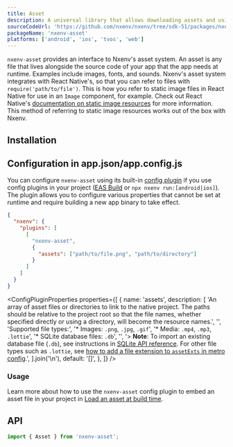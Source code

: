 ```yaml
---
title: Asset
description: A universal library that allows downloading assets and using them with other libraries.
sourceCodeUrl: 'https://github.com/nxenv/nxenv/tree/sdk-51/packages/nxenv-asset'
packageName: 'nxenv-asset'
platforms: ['android', 'ios', 'tvos', 'web']
---
```



`nxenv-asset` provides an interface to Nxenv's asset system. An asset is any file that lives alongside the source code of your app that the app needs at runtime. Examples include images, fonts, and sounds. Nxenv's asset system integrates with React Native's, so that you can refer to files with `require('path/to/file')`. This is how you refer to static image files in React Native for use in an `Image` component, for example. Check out React Native's [documentation on static image resources](https://reactnative.dev/docs/images#static-image-resources) for more information. This method of referring to static image resources works out of the box with Nxenv.

## Installation

<APIInstallSection />

## Configuration in app.json/app.config.js

You can configure `nxenv-asset` using its built-in [config plugin](/config-plugins/introduction/) if you use config plugins in your project ([EAS Build](/build/introduction) or `npx nxenv run:[android|ios]`). The plugin allows you to configure various properties that cannot be set at runtime and require building a new app binary to take effect.

<ConfigPluginExample>

```json app.json
{
  "nxenv": {
    "plugins": [
      [
        "nxenv-asset",
        {
          "assets": ["path/to/file.png", "path/to/directory"]
        }
      ]
    ]
  }
}
```

</ConfigPluginExample>

<ConfigPluginProperties
  properties={[
    {
      name: 'assets',
      description: [
        'An array of asset files or directories to link to the native project. The paths should be relative to the project root so that the file names, whether specified directly or using a directory, will become the resource names.',
        '',
        'Supported file types:',
        '* Images: `.png`, `.jpg`, `.gif`',
        '* Media: `.mp4`, `.mp3`, `.lottie`',
        '* SQLite database files: `.db`',
        '',
        '> **Note**: To import an existing database file (`.db`), see instructions in [SQLite API reference](/versions/latest/sdk/sqlite/#import-an-existing-database). For other file types such as `.lottie`, see [how to add a file extension to `assetExts` in metro config](/guides/customizing-metro/#adding-more-file-extensions-to-assetexts).',
      ].join('\n'),
      default: '[]',
    },
  ]}
/>

### Usage

Learn more about how to use the `nxenv-asset` config plugin to embed an asset file in your project in [Load an asset at build time](/develop/user-interface/assets/#load-an-asset-at-build-time).

## API

```js
import { Asset } from 'nxenv-asset';
```

<APISection packageName="nxenv-asset" apiName="Asset" />
